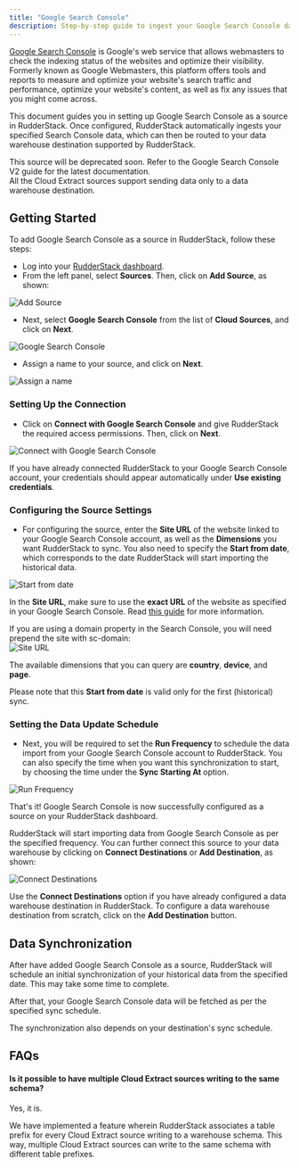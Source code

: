 ```yaml
---
title: "Google Search Console"
description: Step-by-step guide to ingest your Google Search Console data into RudderStack.
---
```


[Google Search Console](https://search.google.com/search-console/about) is Google's web service that allows webmasters to check the indexing status of the websites and optimize their visibility. Formerly known as Google Webmasters, this platform offers tools and reports to measure and optimize your website's search traffic and performance, optimize your website's content, as well as fix any issues that you might come across.

This document guides you in setting up Google Search Console as a source in RudderStack. Once configured, RudderStack automatically ingests your specified Search Console data, which can then be routed to your data warehouse destination supported by RudderStack.

<div class="dangerBlock">
This source will be deprecated soon. Refer to the <Link to="/sources/extract/google-search-console-v2/">Google Search Console V2</Link> guide for the latest documentation.
</div>

<div class="warningBlock">
All the Cloud Extract sources support sending data only to a <Link to="/destinations/warehouse-destinations/">data warehouse destination</Link>.
</div>

## Getting Started

To add Google Search Console as a source in RudderStack, follow these steps:

- Log into your [RudderStack dashboard](https://app.rudderlabs.com/signup?type=freetrial).
- From the left panel, select **Sources**. Then, click on **Add Source**, as shown:

<!--<img src="../../assets/1 (4) (3) (3) (3) (3) (3) (3) (3) (3) (3) (3) (3) (3) (3) (3) (3) (2).png" />-->

<img
  src="../../assets/1 (4) (3) (3) (3) (3) (3) (3) (3) (3) (3) (3) (3) (3) (3) (3) (3) (2).png"
  alt="Add Source"
/>

- Next, select **Google Search Console** from the list of **Cloud Sources**, and click on **Next**.

<!--<img src="../../assets/screen-shot-2020-12-18-at-10.43.57-am.png" />-->

<img
  src="../../assets/screen-shot-2020-12-18-at-10.43.57-am.png"
  alt="Google Search Console"
/>

- Assign a name to your source, and click on **Next**.

<!--<img src="../../assets/screen-shot-2020-12-18-at-10.44.25-am.png" />-->

<img
  src="../../assets/screen-shot-2020-12-18-at-10.44.25-am.png"
  alt="Assign a name"
/>

### Setting Up the Connection

- Click on **Connect with Google Search Console** and give RudderStack the required access permissions. Then, click on **Next**.

<!--<img src="../../assets/screen-shot-2020-12-18-at-10.44.41-am.png" />-->

<img
  src="../../assets/screen-shot-2020-12-18-at-10.44.41-am.png"
  alt="Connect with Google Search Console"
/>

<div class="infoBlock">

If you have already connected RudderStack to your Google Search Console account, your credentials should appear automatically under **Use existing credentials**.

</div>

### Configuring the Source Settings

- For configuring the source, enter the **Site URL** of the website linked to your Google Search Console account, as well as the **Dimensions** you want RudderStack to sync. You also need to specify the **Start from date**, which corresponds to the date RudderStack will start importing the historical data.

<!--<img src="../../assets/screen-shot-2020-12-18-at-10.59.43-am.png" />-->

<img
  src="../../assets/screen-shot-2020-12-18-at-10.59.43-am.png"
  alt="Start from date"
/>

In the **Site URL**, make sure to use the **exact URL** of the website as specified in your Google Search Console. Read [this guide](https://support.google.com/webmasters/answer/34592?hl=en) for more information.

<div class="infoBlock">
If you are using a domain property in the Search Console, you will need prepend the site with sc-domain:
</div>

<!-- <img src="../../assets/image (13) (1).png" />-->

<img src="../../assets/image (13) (1).png" alt="Site URL" />

<div class="successBlock">

  The available dimensions that you can query are **country**,
  **device**, and **page**.
</div>

<div class="infoBlock">

Please note that this **Start from date** is valid only for the first (historical) sync.

</div>

### Setting the Data Update Schedule

- Next, you will be required to set the **Run Frequency** to schedule the data import from your Google Search Console account to RudderStack. You can also specify the time when you want this synchronization to start, by choosing the time under the **Sync Starting At** option.

<!--<img src="../../assets/screen-shot-2020-12-18-at-11.00.31-am.png" />-->

<img
  src="../../assets/screen-shot-2020-12-18-at-11.00.31-am.png"
  alt="Run Frequency"
/>

That's it! Google Search Console is now successfully configured as a source on your RudderStack dashboard.

RudderStack will start importing data from Google Search Console as per the specified frequency. You can further connect this source to your data warehouse by clicking on **Connect Destinations** or **Add Destination**, as shown:

<!--<img src="../../assets/screen-shot-2020-12-18-at-11.01.14-am (1).png" />-->

<img
  src="../../assets/screen-shot-2020-12-18-at-11.01.14-am (1).png"
  alt="Connect Destinations"
/>

<div class="successBlock">

  Use the **Connect Destinations** option if you have already
  configured a data warehouse destination in RudderStack. To configure a data
  warehouse destination from scratch, click on the **Add Destination** button.
</div>

## Data Synchronization

After have added Google Search Console as a source, RudderStack will schedule an initial synchronization of your historical data from the specified date. This may take some time to complete.

After that, your Google Search Console data will be fetched as per the specified sync schedule.

<div class="infoBlock">

The synchronization also depends on your destination's sync schedule.

</div>

## FAQs

#### Is it possible to have multiple Cloud Extract sources writing to the same schema?

Yes, it is.

We have implemented a feature wherein RudderStack associates a table prefix for every Cloud Extract source writing to a warehouse schema. This way, multiple Cloud Extract sources can write to the same schema with different table prefixes.


